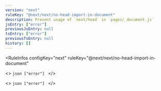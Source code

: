 ```yaml
---
version: "next"
ruleKey: "@next/next/no-head-import-in-document"
description: Prevent usage of `next/head` in `pages/_document.js`
jsEntry: ["error"]
previousJsEntry: null
tsEntry: ["error"]
previousTsEntry: null
history: []
---
```


<RuleInfos 
  configKey="next" 
  ruleKey="@next/next/no-head-import-in-document" 
>
  <>
    ```json
    ["error"]
    ```
  </>

  <>
    ```json
    ["error"]
    ```
  </>
</RuleInfos>
